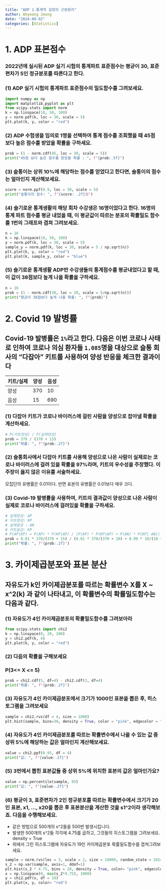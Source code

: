 ```yaml
---
title: "ADP 1.통계적 검정의 근본원리"
author: Ahyeong Jeong
date: "2024-09-02"
categories: [Statistics]
---
```


# 1. ADP 표본점수
### 2022년에 실시된 ADP 실기 시험의 통계파트 표준점수는 평균이 30, 표준편차가 5인 정규분포를 따른다고 한다.
### (1) ADP 실기 시험의 통계파트 표준점수의 밀도함수를 그려보세요. 
```python
import numpy as np
import matplotlib.pyplot as plt
from scipy.stats import norm
k = np.linspace(10, 50, 100)
y = norm.pdf(k, loc = 30, scale = 5)
plt.plot(k, y, color = "red")
```

### (2) ADP 수험생을 임의로 1명을 선택하여 통계 점수를 조회했을 때 45점 보다 높은 점수를 받았을 확률을 구하세요.
```python
prob = (1 - norm.cdf(45, loc = 30, scale = 5))
print("45점 보다 높은 점수를 받았을 확률 : ", f"{prob:.5f}")
```

### (3) 슽통이는 상위 10%에 해당하는 점수를 얻었다고 한다면, 슬통이의 점수는 얼마인지 계산해보세요.
```python
score = norm.ppf(0.9, loc = 30, scale = 5)
print("슬통이의 점수: ", f"{score: .2f}점")
```

### (4) 슬기로운 통계생활의 해당 회차 수강생은 16명이었다고 한다. 16명의 통계 파트 점수를 평균 내었을 때, 이 평균값이 따르는 분포의 확률밀도 함수를 1번의 그래프와 겹쳐 그려보세요. 
```python
n = 16
k = np.linspace(10, 50, 100)
y = norm.pdf(k, loc = 30, scale = 5)
sample_y = norm.pdf(k, loc = 30, scale = 5 / np.sqrt(n))
plt.plot(k, y, color = "red")
plt.plot(k, sample_y, color = "blue")
```

### (5) 슬기로운 통계생활 ADP반 수강생들의 통계점수를 평균내었다고 할 때, 이 값이 38점보다 높게 나올 확률을 구하세요. 
```python
n = 16
prob = (1 - norm.cdf(38, loc = 30, scale = 5/np.sqrt(n)))
print("평균이 38점보다 높게 나올 확률: ", f"{prob}")
```


# 2. Covid 19 발병률
## Covid-19 발병률은 `1%`라고 한다. 다음은 이번 코로나 사태로 인하여 코로나 의심 환자들 `1,085`명을 대상으로 슬통 회사의 "다잡아" 키트를 사용하여 양성 반응을 체크한 결과이다

|키트/실제|양성|음성|
|--------|----|---|
|양성|370|10|
|음성|15|690|

### (1) 다잡아 키트가 코로나 바이러스에 걸린 사람을 양성으로 잡아낼 확률을 계산하세요.
```python
# P(키트양성) / P(실제양성)
prob = 370 / (370 + 15)
print("확률: ", f"{prob:.2f}")
```

### (2) 슬통회사에서 다잡아 키트를 사용해 양성으로 나온 사람이 실제로는 코로나 바이러스에 걸려 있을 확률을 97%라며, 키트의 우수성을 주장했다. 이 주장이 옳지 않은 이유를 서술하세요.

모집단의 유병률은 0.01이다. 반면 표본의 유병률은 0.01보다 매우 크다. 

### (3) Covid-19 발병률을 사용하여, 키트의 결과값이 양성으로 나온 사람이 실제로 코로나 바이러스에 걸려있을 확률을 구하세요. 
```python
# 실제양성: AP
# 키트양성: KP
# 실제음성 : AN
# 키트음성: KP 
# P(AP|KP) = P(AP) * P(KP|AP) / (P(AP) * P(KP|AP) + P(AN) * P(KP| AN))
prob = 0.01 * 370/(370 + 15) / (0.01 * 370/(370 + 10) + 0.99 * 10/(10 + 690))
print("확률: ", f"{prob:.2f}")
```

# 3. 카이제곱분포와 표본 분산
## 자유도가 k인 카이제곱분포를 따르는 확률변수 X를 X ~ x^2(k) 과 같이 나타내고, 이 확률변수의 확률밀도함수는 다음과 같다. 

### (1) 자유도가 4인 카이제곱분포의 확률밀도함수를 그려보아라
```python
from scipy.stats import chi2
k = np.linspace(0, 20, 100)
y = chi2.pdf(k, 4)
plt.plot(k, y, color = "red")
```

### (2)  다음의 확률을 구해보세요
### P(3<= X <= 5)
```python
prob = chi2.cdf(5, df=4) - chi2.cdf(3, df=4)
print("확률: ", f"{prob:.2f}")
```

### (3) 자유도가 4인 카이제곱분포에서 크기가 1000인 표본을 뽑은 후, 히스토그램을 그려보세요
```python
sample = chi2.rvs(df = 4, size = 1000)
plt.hist(sample, bins=30, density = True, color = "pink", edgecolor = "black")
```

### (4) 자유도가 4인 카이제곱분포를 따르는 확률변수에서 나올 수 있는 값 중 상위 5%에 해당하는 값은 얼마인지 계산해보세요.
```python
value = chi2.ppf(0.95, df = 4)
print("값: ", f"{value:.2f}")
```

### (5) 3번에서 뽑힌 표본값들 중 상위 5%에 위치한 표본의 값은 얼마인가요?
```python
value = np.percentile(sample, 95)
print("값: ", f"{value:.2f}")
```

### (6) 평균이 3, 표준편차가 2인 정규분포를 따르는 확률변수에서 크기가 20인 표본, x1, ..., x20을 뽑은 후 표본분산을 계산한 것을 s1^2이라 생각해보죠. 다음을 수행해보세요.
* 같은 방법으로 500개의 s^2들을 500번 발생시킵니다.
* 발생한 500개의 s^2들 각각에 4.75를 곱하고, 그것들의 히스토그램을 그려보세요. density = True
* 위에서 그린 히스토그램에 자유도가 19인 카이제곱분포 확률밀도함수를 겹쳐그려보세요. 

```python
sample = norm.rvs(loc = 3, scale = 2, size = 10000, random_state = 20240902).reshape(500, -1)
s_2 = np.var(sample, axis=1, ddof=1)
plt.hist(s_2 * 4.75, bins = 20, density = True, color= "pink", edgecolor = "black")
x = np.linspace(0, max(s_2*4.75), 1000)
y = chi2.pdf(x, df = 19)
plt.plot(x, y, color= "red")
```